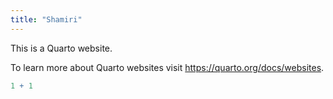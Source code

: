 ```yaml
---
title: "Shamiri"
---
```


This is a Quarto website.

To learn more about Quarto websites visit <https://quarto.org/docs/websites>.

```r
1 + 1
```
